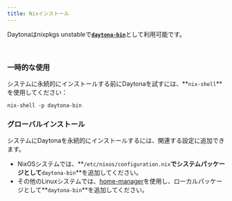 ```yaml
---
title: Nixインストール
---
```


Daytonaはnixpkgs unstableで[**`daytona-bin`**](https://search.nixos.org/packages?channel=unstable&show=daytona-bin)として利用可能です。

<br />

### 一時的な使用

システムに永続的にインストールする前にDaytonaを試すには、**`nix-shell`**を使用してください：

```shell
nix-shell -p daytona-bin
```

### グローバルインストール

システムにDaytonaを永続的にインストールするには、関連する設定に追加できます。

- NixOSシステムでは、**`/etc/nixos/configuration.nix`**でシステムパッケージとして**`daytona-bin`**を追加してください。
- その他のLinuxシステムでは、[home-manager](https://github.com/nix-community/home-manager)を使用し、ローカルパッケージとして**`daytona-bin`**を追加してください。
